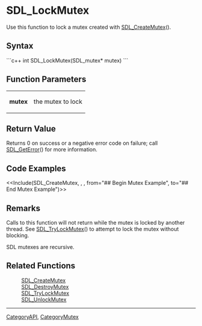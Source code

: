 <!-- pragma section-numbers off -->
<!-- pragma camelcase off -->

= SDL_LockMutex =
Use this function to lock a mutex created with [[SDL_CreateMutex]]().


== Syntax ==
```c++
int SDL_LockMutex(SDL_mutex* mutex)
```

== Function Parameters ==
{|
|'''mutex''' 
|the mutex to lock
|}

== Return Value ==
Returns 0 on success or a negative error code on failure; call [[SDL_GetError]]() for more information.

== Code Examples ==
<<Include(SDL_CreateMutex, , , from="## Begin Mutex Example", to="## End Mutex Example")>>

== Remarks ==
Calls to this function will not return while the mutex is locked by another thread. See [[SDL_TryLockMutex]]() to attempt to lock the mutex without blocking.

SDL mutexes are recursive.

== Related Functions ==
:[[SDL_CreateMutex]]
:[[SDL_DestroyMutex]]
:[[SDL_TryLockMutex]]
:[[SDL_UnlockMutex]]

----
[[CategoryAPI]], [[CategoryMutex]]
